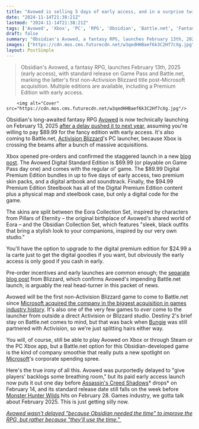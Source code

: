 ```yaml
---
title: "Avowed is selling 5 days of early access, and in a surprise twist fueled by Xbox buying everyone, Obsidian's RPG is coming to Activision Blizzard's Battle.net"
date: "2024-11-14T21:38:21Z"
lastmod: "2024-11-14T21:38:21Z"
tags: ['Avowed', 'Xbox', 'PC', 'RPG', 'Obsidian', 'Battle.net', 'Fantasy RPG', 'Early Access', 'Game Pass']
draft: false
summary: "Obsidian's Avowed, a fantasy RPG, launches February 13th, 2025 (early access), with standard release on Game Pass and Battle.net, marking the latter's first non-Activision Blizzard title post-Microsoft acquisition.  Multiple editions are available, including a Premium Edition with early access."
images: ["https://cdn.mos.cms.futurecdn.net/w3qedHHBaef6k3C2Hf7cXg.jpg"]
layout: PostSimple
---
```

> Obsidian's Avowed, a fantasy RPG, launches February 13th, 2025 (early access), with standard release on Game Pass and Battle.net, marking the latter's first non-Activision Blizzard title post-Microsoft acquisition.  Multiple editions are available, including a Premium Edition with early access.


        <img alt="Cover" src="https://cdn.mos.cms.futurecdn.net/w3qedHHBaef6k3C2Hf7cXg.jpg"/>
        
Obsidian's long-awaited fantasy RPG [<u>Avowed</u>](https://www.gamesradar.com/avowed-guide/) is now technically launching on February 13, 2025 [<u>after a delay pushed it to next year,</u>](https://www.gamesradar.com/games/rpg/xbox-officially-delays-obsidians-avowed-to-february-to-give-players-backlogs-some-breathing-room/) assuming you're willing to pay $89.99 for the fancy edition with early access. It's also coming to Battle.net, [Activision Blizzard](https://www.gamesradar.com/tag/activision-blizzard/)'s PC launcher, because Xbox is crossing the beams after a bunch of massive acquisitions. 

Xbox opened pre-orders and confirmed the staggered launch in a new [<u>blog post</u>](https://news.xbox.com/en-us/2024/11/14/avowed-release-date-pre-order/). The Avowed Digital Standard Edition is $69.99 (or playable on Game Pass day one) and comes with the regular ol' game. The $89.99 Digital Premium Edition bundles in up to five days of early access, two premium skin packs, and a digital artbook and soundtrack. Finally, the $94.99 Premium Edition Steelbook has all of the Digital Premium Edition content plus a physical map and steelbook case, but only a digital code for the game. 

The skins are split between the Eora Collection Set, inspired by characters from Pillars of Eternity – the original birthplace of Avowed's shared world of Eora – and the Obsidian Collection Set, which features "sleek, black outfits that bring a stylish look to your companions, inspired by our very own studio." 

You'll have the option to upgrade to the digital premium edition for $24.99 a la carte just to get the digital goodies if you want, but obviously the early access is only good if you cash in early. 

Pre-order incentives and early launches are common enough; the [<u>separate blog post</u>](https://news.blizzard.com/en-us/battlenet/24133893/avowed-launches-on-battle-net-on-february-18) from Blizzard, which confirms Avowed's impending Battle.net launch, is arguably the real head-turner in this packet of news. 

Avowed will be the first non-Activision Blizzard game to come to Battle.net since [Microsoft acquired the company in the biggest acquisition in games industry history](https://www.gamesradar.com/phil-spencer-officially-confirms-xboxs-purchase-of-activision-blizzard/). It's also one of the very few games to *ever* come to the launcher from outside a direct Activision or Blizzard studio. Destiny 2's brief stay on Battle.net comes to mind, but that was back when [Bungie](https://www.gamesradar.com/tag/bungie/) was still partnered with Activision, so we're just splitting hairs either way. 

You will, of course, still be able to play Avowed on Xbox or through Steam or the PC Xbox app, but a Battle.net option for this Obsidian-developed game is the kind of company smoothie that really puts a new spotlight on [Microsoft](https://www.gamesradar.com/tag/microsoft/)'s corporate spending spree. 

Here's the true irony of all this. Avowed was purportedly delayed to "give players' backlogs some breathing room," but its paid early access launch now puts it out one day before [<u>Assassin's Creed Shadows</u>](https://www.gamesradar.com/assassins-creed-codename-red-guide/)* drops* on February 14, and its standard release date still falls on the week before [<u>Monster Hunter Wilds</u>](https://www.gamesradar.com/games/monster-hunter/monster-hunter-wilds-guide/) hits on February 28. Games industry, we gotta talk about February 2025. This is just getting silly now.  

[<u><em>Avowed wasn't delayed "because Obsidian needed the time" to improve the RPG, but rather because "they'll use the time." </em></u>](https://www.gamesradar.com/games/rpg/avowed-wasnt-delayed-because-obsidian-needed-the-time-to-improve-the-rpg-but-rather-because-theyll-use-the-time/)
        